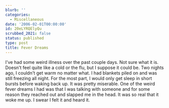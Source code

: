 ```yaml
---
blurb: ''
categories:
  - Miscellaneous
date: '2006-02-01T00:00:00'
id: 20eLYRQElyQu
scrubbed_2021: false
status: published
type: post
title: Fever Dreams
---
```


I've had some weird illness over the past couple days. Not sure
what it is. Doesn't feel quite like a cold or the flu, but I
suppose it could be. Two nights ago, I couldn't get warm no matter
what. I had blankets piled on and was still freezing all night. For
the most part, I would only get sleep in short bursts before waking
back up. It was pretty miserable. One of the weird fever dreams I
had was that I was talking with someone and for some reason they
reached out and slapped me in the head. It was so real that it woke
me up. I swear I felt it and heard it.
